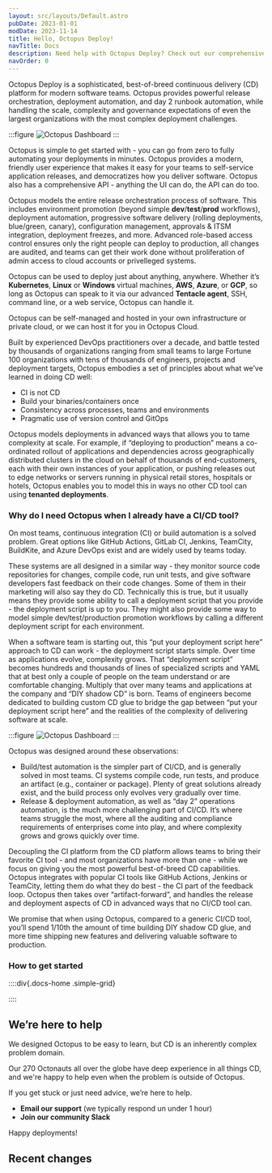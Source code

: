 ```yaml
---
layout: src/layouts/Default.astro
pubDate: 2023-01-01
modDate: 2023-11-14
title: Hello, Octopus Deploy!
navTitle: Docs
description: Need help with Octopus Deploy? Check out our comprehensive documentation covering everything from getting started to advanced issues and features.``
navOrder: 0
---
```


Octopus Deploy is a sophisticated, best-of-breed continuous delivery (CD) platform for modern software teams. Octopus provides powerful release orchestration, deployment automation, and day 2 runbook automation, while handling the scale, complexity and governance expectations of even the largest organizations with the most complex deployment challenges. 

:::figure
![Octopus Dashboard](/docs/getting-started/dashboard.png)
:::

Octopus is simple to get started with - you can go from zero to fully automating your deployments in minutes. Octopus provides a modern, friendly user experience that makes it easy for your teams to self-service application releases, and democratizes how you deliver software. Octopus also has a comprehensive API - anything the UI can do, the API can do too. 

Octopus models the entire release orchestration process of software. This includes environment promotion (beyond simple **dev**/**test**/**prod** workflows), deployment automation, progressive software delivery (rolling deployments, blue/green, canary), configuration management, approvals & ITSM integration, deployment freezes, and more. Advanced role-based access control ensures only the right people can deploy to production, all changes are audited, and teams can get their work done without proliferation of admin access to cloud accounts or privelleged systems. 

Octopus can be used to deploy just about anything, anywhere. Whether it’s **Kubernetes**, **Linux** or **Windows** virtual machines, **AWS**, **Azure**, or **GCP**, so long as Octopus can speak to it via our advanced **Tentacle agent**, SSH, command line, or a web service, Octopus can handle it. 

Octopus can be self-managed and hosted in your own infrastructure or private cloud, or we can host it for you in Octopus Cloud. 

Built by experienced DevOps practitioners over a decade, and battle tested by thousands of organizations ranging from small teams to large Fortune 100 organizations with tens of thousands of engineers, projects and deployment targets, Octopus embodies a set of principles about what we’ve learned in doing CD well:

- CI is not CD
- Build your binaries/containers once
- Consistency across processes, teams and environments
- Pragmatic use of version control and GitOps

Octopus models deployments in advanced ways that allows you to tame complexity at scale. For example, if “deploying to production” means a co-ordinated rollout of applications and dependencies across geographically distributed clusters in the cloud on behalf of thousands of end-customers, each with their own instances of your application, or pushing releases out to edge networks or servers running in physical retail stores, hospitals or hotels, Octopus enables you to model this in ways no other CD tool can using **tenanted deployments**.  

### Why do I need Octopus when I already have a CI/CD tool?

On most teams, continuous integration (CI) or build automation is a solved problem. Great options like GitHub Actions, GitLab CI, Jenkins, TeamCity, BuildKite, and Azure DevOps exist and are widely used by teams today. 

These systems are all designed in a similar way - they monitor source code repositories for changes, compile code, run unit tests, and give software developers fast feedback on their code changes. Some of them in their marketing will also say they do CD. Technically this is true, but it usually means they provide some ability to call a deployment script that you provide - the deployment script is up to you. They might also provide some way to model simple dev/test/production promotion workflows by calling a different deployment script for each environment. 

When a software team is starting out, this “put your deployment script here” approach to CD can work - the deployment script starts simple. Over time as applications evolve, complexity grows. That “deployment script” becomes hundreds and thousands of lines of specialized scripts and YAML that at best only a couple of people on the team understand or are comfortable changing. Multiply that over many teams and applications at the company and “DIY shadow CD” is born. Teams of engineers become dedicated to building custom CD glue to bridge the gap between “put your deployment script here” and the realities of the complexity of delivering software at scale. 

:::figure
![Octopus Dashboard](/docs/getting-started/overview.png)
:::

Octopus was designed around these observations:

- Build/test automation is the simpler part of CI/CD, and is generally solved in most teams. CI systems compile code, run tests, and produce an artifact (e.g., container or package). Plenty of great solutions already exist, and the build process only evolves very gradually over time.
- Release & deployment automation, as well as “day 2” operations automation, is the much more challenging part of CI/CD. It’s where teams struggle the most, where all the auditing and compliance requirements of enterprises come into play, and where complexity grows and grows quickly over time.

Decoupling the CI platform from the CD platform allows teams to bring their favorite CI tool - and most organizations have more than one - while we focus on giving you the most powerful best-of-breed CD capabilities. Octopus integrates with popular CI tools like GitHub Actions, Jenkins or TeamCity, letting them do what they do best - the CI part of the feedback loop. Octopus then takes over “artifact-forward”, and handles the release and deployment aspects of CD in advanced ways that no CI/CD tool can. 

We promise that when using Octopus, compared to a generic CI/CD tool, you’ll spend 1/10th the amount of time building DIY shadow CD glue, and more time shipping new features and delivering valuable software to production.  

### How to get started

::::div{.docs-home .simple-grid}

<Card
  description="An overview of the Octopus Deploy fundamentals."
  imgAlt="An octopus waves a chequered flag"
  imgSrc="/docs/img/getting-started.png"
  link="/docs/getting-started"
  title="Getting started"
/>

<Card
  description="Scale container and Kubernetes deployments across your Enterprise."
  imgAlt="Octopus and Kubernetes are great together"
  imgSrc="/docs/img/octopus-kubernetes.png"
  link="/docs/deployments/kubernetes"
  title="Kubernetes"
/>

<Card
  description="How Octopus Deploy fits in your CI/CD pipeline."
  imgAlt="Famous continuous integration tool logos"
  imgSrc="/docs/img/cicd-tutorials.png"
  link="/docs/guides"
  title="End to end CI/CD tutorials"
/>

<Card
  description="Watch getting started videos of Octopus Deploy in action."
  imgAlt="A video player"
  imgSrc="/docs/img/training-videos.png"
  link="https://www.youtube.com/playlist?list=PLAGskdGvlaw268i2ZTPC1ZrxwFjjKIdKH"
  title="Training videos"
/>

::::

## We’re here to help

We designed Octopus to be easy to learn, but CD is an inherently complex problem domain. 

Our 270 Octonauts all over the globe have deep experience in all things CD, and we're happy to help even when the problem is outside of Octopus. 

If you get stuck or just need advice, we’re here to help. 

- **Email our support** (we typically respond un under 1 hour)
- **Join our community Slack**

Happy deployments!


## Recent changes

<RecentlyUpdated count="5" />